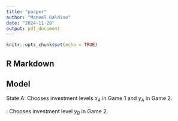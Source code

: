 ```yaml
---
title: "paaper"
author: "Manoel Galdino"
date: "2024-11-28"
output: pdf_document
---
```


```r
knitr::opts_chunk$set(echo = TRUE)
```

## R Markdown

## Model

State A: Chooses investment levels $x_A$ in Game 1 and $y_A$ in Game 2.
    \item \textbf{State B}: Chooses investment level $y_B$ in Game 2.